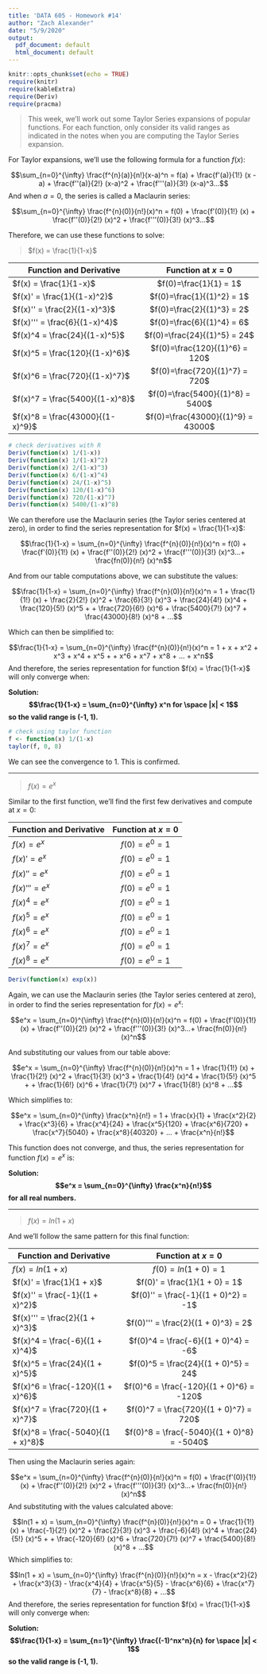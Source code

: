 ```yaml
---
title: 'DATA 605 - Homework #14'
author: "Zach Alexander"
date: "5/9/2020"
output:
  pdf_document: default
  html_document: default
---
```


```r
knitr::opts_chunk$set(echo = TRUE)
require(knitr)
require(kableExtra)
require(Deriv)
require(pracma)
```

> This week, we’ll work out some Taylor Series expansions of popular functions. For each function, only consider its valid ranges as indicated in the notes when you are computing the Taylor Series expansion.

For Taylor expansions, we'll use the following formula for a function $f(x)$:  

$$\sum_{n=0}^{\infty} \frac{f^{n}(a)}{n!}(x-a)^n = f(a) + \frac{f'(a)}{1!} (x - a) + \frac{f''(a)}{2!} (x-a)^2 + \frac{f'''(a)}{3!} (x-a)^3...$$
And when $a=0$, the series is called a Maclaurin series:

$$\sum_{n=0}^{\infty} \frac{f^{n}(0)}{n!}(x)^n = f(0) + \frac{f'(0)}{1!} (x) + \frac{f''(0)}{2!} (x)^2 + \frac{f'''(0)}{3!} (x)^3...$$

Therefore, we can use these functions to solve: 

> $f(x) = \frac{1}{1-x}$  


| Function and Derivative          | Function at $x=0$            |
| ---------------------------------|:----------------------------:|
| $f(x) = \frac{1}{1-x}$           | $f(0)=\frac{1}{1} = 1$     |
| $f(x)' = \frac{1}{(1-x)^2}$      | $f(0)=\frac{1}{(1)^2} = 1$ |
| $f(x)'' = \frac{2}{(1-x)^3}$     | $f(0)=\frac{2}{(1)^3} = 2$ |
| $f(x)''' = \frac{6}{(1-x)^4}$    | $f(0)=\frac{6}{(1)^4} = 6$ |
| $f(x)^4 = \frac{24}{(1-x)^5}$    | $f(0)=\frac{24}{(1)^5} = 24$ |
| $f(x)^5 = \frac{120}{(1-x)^6}$   | $f(0)=\frac{120}{(1)^6} = 120$ |
| $f(x)^6 = \frac{720}{(1-x)^7}$   | $f(0)=\frac{720}{(1)^7} = 720$ |
| $f(x)^7 = \frac{5400}{(1-x)^8}$  | $f(0)=\frac{5400}{(1)^8} = 5400$ |
| $f(x)^8 = \frac{43000}{(1-x)^9}$  | $f(0)=\frac{43000}{(1)^9} = 43000$ |


```r
# check derivatives with R
Deriv(function(x) 1/(1-x))
Deriv(function(x) 1/(1-x)^2)
Deriv(function(x) 2/(1-x)^3)
Deriv(function(x) 6/(1-x)^4)
Deriv(function(x) 24/(1-x)^5)
Deriv(function(x) 120/(1-x)^6)
Deriv(function(x) 720/(1-x)^7)
Deriv(function(x) 5400/(1-x)^8)
```

We can therefore use the Maclaurin series (the Taylor series centered at zero), in order to find the series representation for $f(x) = \frac{1}{1-x}$:  

$$\frac{1}{1-x} = \sum_{n=0}^{\infty} \frac{f^{n}(0)}{n!}(x)^n = f(0) + \frac{f'(0)}{1!} (x) + \frac{f''(0)}{2!} (x)^2 + \frac{f'''(0)}{3!} (x)^3...+ \frac{fn(0)}{n!} (x)^n$$  

And from our table computations above, we can substitute the values:  

$$\frac{1}{1-x} = \sum_{n=0}^{\infty} \frac{f^{n}(0)}{n!}(x)^n = 1 + \frac{1}{1!} (x) + \frac{2}{2!} (x)^2 + \frac{6}{3!} (x)^3 + \frac{24}{4!} (x)^4 + \frac{120}{5!} (x)^5 + + \frac{720}{6!} (x)^6 + \frac{5400}{7!} (x)^7 + \frac{43000}{8!} (x)^8 + ...$$

Which can then be simplified to:  

$$\frac{1}{1-x} = \sum_{n=0}^{\infty} \frac{f^{n}(0)}{n!}(x)^n = 1 + x + x^2 + x^3 + x^4 + x^5 + + x^6 + x^7 + x^8 + ... + x^n$$
And therefore, the series representation for function $f(x) = \frac{1}{1-x}$ will only converge when:  

**Solution: $$\frac{1}{1-x} = \sum_{n=0}^{\infty} x^n for \space |x| < 1$$ so the valid range is (-1, 1).**  


```r
# check using taylor function
f <- function(x) 1/(1-x)
taylor(f, 0, 8)
```

We can see the convergence to 1. This is confirmed.

***

> $f(x) = e^x$  

Similar to the first function, we'll find the first few derivatives and compute at $x=0$:  

| Function and Derivative  | Function at $x=0$   |
| -------------------------|:-------------------:|
| $f(x) = e^x$             | $f(0)= e^0 = 1$     |
| $f(x)' = e^x$            | $f(0)= e^0 = 1$     |
| $f(x)'' = e^x$           | $f(0)= e^0 = 1$     |
| $f(x)''' = e^x$          | $f(0)= e^0 = 1$     |
| $f(x)^4 = e^x$           | $f(0)= e^0 = 1$     |
| $f(x)^5 = e^x$           | $f(0)= e^0 = 1$     |
| $f(x)^6 = e^x$           | $f(0)= e^0 = 1$     |
| $f(x)^7 = e^x$           | $f(0)= e^0 = 1$     |
| $f(x)^8 = e^x$           | $f(0)= e^0 = 1$     |

```r
Deriv(function(x) exp(x))
```

Again, we can use the Maclaurin series (the Taylor series centered at zero), in order to find the series representation for $f(x) = e^x$:  

$$e^x = \sum_{n=0}^{\infty} \frac{f^{n}(0)}{n!}(x)^n = f(0) + \frac{f'(0)}{1!} (x) + \frac{f''(0)}{2!} (x)^2 + \frac{f'''(0)}{3!} (x)^3...+ \frac{fn(0)}{n!} (x)^n$$

And substituting our values from our table above:  

$$e^x = \sum_{n=0}^{\infty} \frac{f^{n}(0)}{n!}(x)^n = 1 + \frac{1}{1!} (x) + \frac{1}{2!} (x)^2 + \frac{1}{3!} (x)^3 + \frac{1}{4!} (x)^4 + \frac{1}{5!} (x)^5 + + \frac{1}{6!} (x)^6 + \frac{1}{7!} (x)^7 + \frac{1}{8!} (x)^8 + ...$$

Which simplifies to:  

$$e^x = \sum_{n=0}^{\infty} \frac{x^n}{n!} = 1 + \frac{x}{1} + \frac{x^2}{2} + \frac{x^3}{6} + \frac{x^4}{24} + \frac{x^5}{120} + \frac{x^6}{720} + \frac{x^7}{5040} + \frac{x^8}{40320} + ... + \frac{x^n}{n!}$$  

This function does not converge, and thus, the series representation for function $f(x) = e^x$ is: 

**Solution: $$e^x = \sum_{n=0}^{\infty} \frac{x^n}{n!}$$ for all real numbers.**  

***  

> $f(x) = ln(1 + x)$

And we'll follow the same pattern for this final function:  


| Function and Derivative            | Function at $x=0$                         |
| -----------------------------------|:-----------------------------------------:|
| $f(x) = ln(1 + x)$                 | $f(0)= ln(1 + 0) = 1$                     |
| $f(x)' = \frac{1}{1 + x}$          | $f(0)' = \frac{1}{1 + 0} = 1$             |
| $f(x)'' = \frac{-1}{(1 + x)^2}$    | $f(0)'' = \frac{-1}{(1 + 0)^2} = -1$      |
| $f(x)''' = \frac{2}{(1 + x)^3}$    | $f(0)''' = \frac{2}{(1 + 0)^3} = 2$       |
| $f(x)^4 = \frac{-6}{(1 + x)^4}$    | $f(0)^4 = \frac{-6}{(1 + 0)^4} = -6$      |
| $f(x)^5 = \frac{24}{(1 + x)^5}$    | $f(0)^5 = \frac{24}{(1 + 0)^5} = 24$      |
| $f(x)^6 = \frac{-120}{(1 + x)^6}$  | $f(0)^6 = \frac{-120}{(1 + 0)^6} = -120$  |
| $f(x)^7 = \frac{720}{(1 + x)^7}$   | $f(0)^7 = \frac{720}{(1 + 0)^7} = 720$    |
| $f(x)^8 = \frac{-5040}{(1 + x)^8}$ | $f(0)^8 = \frac{-5040}{(1 + 0)^8} = -5040$|


Then using the Maclaurin series again:  

$$e^x = \sum_{n=0}^{\infty} \frac{f^{n}(0)}{n!}(x)^n = f(0) + \frac{f'(0)}{1!} (x) + \frac{f''(0)}{2!} (x)^2 + \frac{f'''(0)}{3!} (x)^3...+ \frac{fn(0)}{n!} (x)^n$$
And substituting with the values calculated above:  

$$ln(1 + x) = \sum_{n=0}^{\infty} \frac{f^{n}(0)}{n!}(x)^n = 0 + \frac{1}{1!} (x) + \frac{-1}{2!} (x)^2 + \frac{2}{3!} (x)^3 + \frac{-6}{4!} (x)^4 + \frac{24}{5!} (x)^5 + + \frac{-120}{6!} (x)^6 + \frac{720}{7!} (x)^7 + \frac{5400}{8!} (x)^8 + ...$$
Which simplifies to:  

$$ln(1 + x) = \sum_{n=0}^{\infty} \frac{f^{n}(0)}{n!}(x)^n =  x - \frac{x^2}{2} + \frac{x^3}{3} - \frac{x^4}{4} + \frac{x^5}{5} - \frac{x^6}{6} + \frac{x^7}{7} - \frac{x^8}{8} + ...$$
And therefore, the series representation for function $f(x) = \frac{1}{1-x}$ will only converge when:  

**Solution: $$\frac{1}{1-x} = \sum_{n=1}^{\infty} \frac{(-1)^nx^n}{n} for \space |x| < 1$$ so the valid range is (-1, 1).** 

